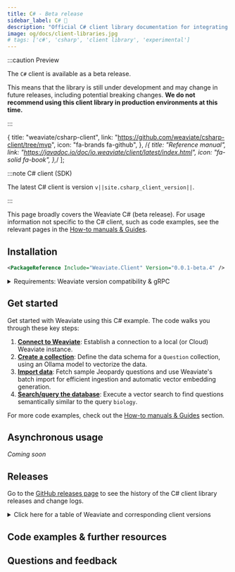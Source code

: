 ```yaml
---
title: C# - Beta release
sidebar_label: C# 🚧
description: "Official C# client library documentation for integrating Weaviate with .NET applications and services."
image: og/docs/client-libraries.jpg
# tags: ['c#', 'csharp', 'client library', 'experimental']
---
```



:::caution Preview

The `C#` client is available as a beta release.<br/>

This means that the library is still under development and may change in future releases, including potential breaking changes.
**We do not recommend using this client library in production environments at this time.**

:::

  {
    title: "weaviate/csharp-client",
    link: "https://github.com/weaviate/csharp-client/tree/mvp",
    icon: "fa-brands fa-github",
  },
  /*{
    title: "Reference manual",
    link: "https://javadoc.io/doc/io.weaviate/client/latest/index.html",
    icon: "fa-solid fa-book",
  },*/
];

:::note C# client (SDK)

The latest C# client is version `v||site.csharp_client_version||`.

<QuickLinks items={csharpCardsData} />

:::

This page broadly covers the Weaviate C# (beta release). For usage information not specific to the C# client, such as code examples, see the relevant pages in the [How-to manuals & Guides](../guides.mdx).

## Installation

```xml
<PackageReference Include="Weaviate.Client" Version="0.0.1-beta.4" />
```

<details>
  <summary>Requirements:  Weaviate version compatibility & gRPC</summary>

#### Weaviate version compatibility

The C# client requires Weaviate `1.33.0` or higher. Generally, we encourage you to use the latest version of the C# client and the Weaviate Database.

#### gRPC

The C# client uses remote procedure calls (RPCs) under-the-hood. Accordingly, a port for gRPC must be open to your Weaviate server.

<details>
  <summary>docker-compose.yml example</summary>

If you are running Weaviate with Docker, you can map the default port (`50051`) by adding the following to your `docker-compose.yml` file:

```yaml
ports:
  - 8080:8080
  - 50051:50051
```

</details>
</details>

## Get started


<BasicPrereqs />

Get started with Weaviate using this C# example. The code walks you through these key steps:

1. **[Connect to Weaviate](docs/weaviate/connections/index.mdx)**: Establish a connection to a local (or Cloud) Weaviate instance.
1. **[Create a collection](../manage-collections/index.mdx)**: Define the data schema for a `Question` collection, using an Ollama model to vectorize the data.
1. **[Import data](../manage-objects/import.mdx)**: Fetch sample Jeopardy questions and use Weaviate's batch import for efficient ingestion and automatic vector embedding generation.
1. **[Search/query the database](../search/index.mdx)**: Execute a vector search to find questions semantically similar to the query `biology`.

<Tabs className="code" groupId="languages">
  <TabItem value="csharp" label="C# (Beta)">
    <FilteredTextBlock
      text={CSharpCode}
      startMarker="// START GetStarted"
      endMarker="// END GetStarted"
      language="csharp"
    />
  </TabItem>
</Tabs>

For more code examples, check out the [How-to manuals & Guides](../guides.mdx) section.

## Asynchronous usage

_Coming soon_

<!-- TODO[g-despot] Add section -->

## Releases

Go to the [GitHub releases page](https://github.com/weaviate/csharp-client/releases) to see the history of the C# client library releases and change logs.

<details>
  <summary>Click here for a table of Weaviate and corresponding client versions</summary>


<ReleaseHistory />

</details>

## Code examples & further resources


<CodeExamples />

## Questions and feedback


<DocsFeedback />

